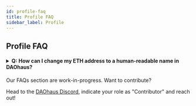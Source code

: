 ```yaml
---
id: profile-faq
title: Profile FAQ
sidebar_label: Profile
---
```


## Profile FAQ

<h4><details>
  <summary>Q: How can I change my ETH address to a human-readable name in DAOhaus?</summary>
  
<p>&nbsp;</p>
  
A: DAOhaus uses 3Box for your address' profile data, here's how you can create a human-readable name for DAOhaus.
  
  </details></h4>

Our FAQs section are work-in-progress. Want to contribute? 

Head to the [DAOhaus Discord](https://discord.gg/bUd7HqMx), indicate your role as "Contributor" and reach out! 